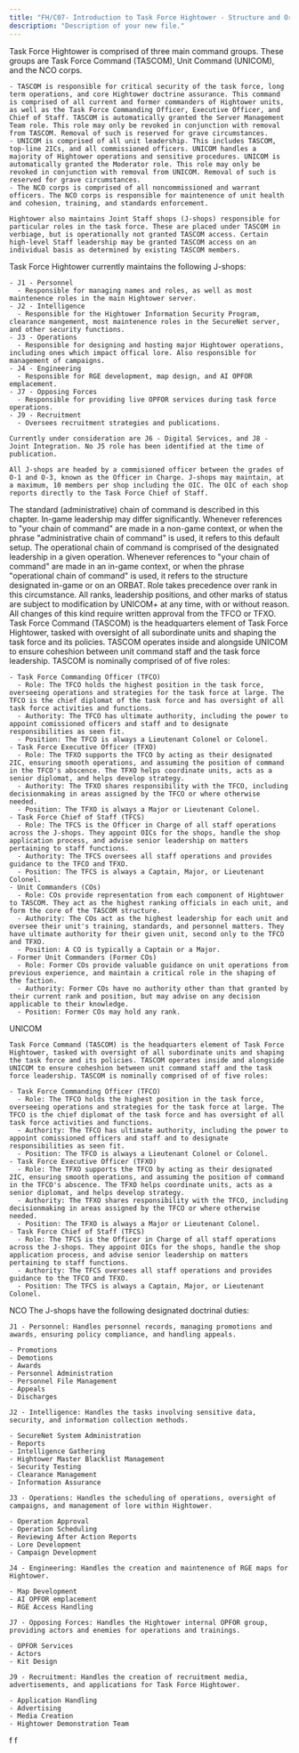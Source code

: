 ```yaml
---
title: "FH/C07- Introduction to Task Force Hightower - Structure and Organization"
description: "Description of your new file."
---
```


<AccordionGroup>
  <Accordion title="FH/GB-39 - Command Groups" icon="book" iconType="solid">
    Task Force Hightower is comprised of three main command groups. These groups are Task Force Command (TASCOM), Unit Command (UNICOM), and the NCO corps.

    - TASCOM is responsible for critical security of the task force, long term operations, and core Hightower doctrine assurance. This command is comprised of all current and former commanders of Hightower units, as well as the Task Force Commanding Officer, Executive Officer, and Chief of Staff. TASCOM is automatically granted the Server Management Team role. This role may only be revoked in conjunction with removal from TASCOM. Removal of such is reserved for grave circumstances.
    - UNICOM is comprised of all unit leadership. This includes TASCOM, top-line 2ICs, and all commissioned officers. UNICOM handles a majority of Hightower operations and sensitive procedures. UNICOM is automatically granted the Moderator role. This role may only be revoked in conjunction with removal from UNICOM. Removal of such is reserved for grave circumstances.
    - The NCO corps is comprised of all noncommissioned and warrant officers. The NCO corps is responsible for maintenence of unit health and cohesion, training, and standards enforcement.

    Hightower also maintains Joint Staff shops (J-shops) responsible for particular roles in the task force. These are placed under TASCOM in verbiage, but is operationally not granted TASCOM access. Certain high-level Staff leadership may be granted TASCOM access on an individual basis as determined by existing TASCOM members.
  </Accordion>
  <Accordion title="FH/GB-40 - J-shops" icon="book" iconType="solid">
    Task Force Hightower currently maintains the following J-shops:

    - J1 - Personnel
      - Responsible for managing names and roles, as well as most maintenence roles in the main Hightower server.
    - J2 - Intelligence
      - Responsible for the Hightower Information Security Program, clearance mangement, most maintenence roles in the SecureNet server, and other security functions.
    - J3 - Operations
      - Responsible for designing and hosting major Hightower operations, including ones which impact offical lore. Also responsible for management of campaigns.
    - J4 - Engineering
      - Responsible for RGE development, map design, and AI OPFOR emplacement.
    - J7 - Opposing Forces
      - Responsible for providing live OPFOR services during task force operations.
    - J9 - Recruitment
      - Oversees recruitment strategies and publications.

    Currently under consideration are J6 - Digital Services, and J8 - Joint Integration. No J5 role has been identified at the time of publication.

    All J-shops are headed by a commisioned officer between the grades of O-1 and O-3, known as the Officer in Charge. J-shops may maintain, at a maximum, 10 members per shop including the OIC. The OIC of each shop reports directly to the Task Force Chief of Staff.
  </Accordion>
</AccordionGroup>

<AccordionGroup>
  <Accordion title="FH/GB-41 - Administrative Control (ADCON)" icon="book" iconType="solid">
    The standard (administrative) chain of command is described in this chapter. In-game leadership may differ significantly. Whenever references to "your chain of command" are made in a non-game context, or when the phrase "administrative chain of command" is used, it refers to this default setup.
  </Accordion>
  <Accordion title="FH/GB-42 - Operational Control (OPCON)" icon="book" iconType="solid">
    The operational chain of command is comprised of the designated leadership in a given operation. Whenever references to "your chain of command" are made in an in-game context, or when the phrase "operational chain of command" is used, it refers to the structure designated in-game or on an ORBAT. Role takes precedence over rank in this circumstance.
  </Accordion>
  <Accordion title="FH/PB-43 - Position Modification" icon="gavel" iconType="solid">
    All ranks, leadership positions, and other marks of status are subject to modification by UNICOM+ at any time, with or without reason. All changes of this kind require written approval from the TFCO or TFXO.
  </Accordion>
</AccordionGroup>

<AccordionGroup>
  <Accordion title="FH/PB-44 - Task Force Command (TASCOM)" icon="gavel" iconType="solid">
    Task Force Command (TASCOM) is the headquarters element of Task Force Hightower, tasked with oversight of all subordinate units and shaping the task force and its policies. TASCOM operates inside and alongside UNICOM to ensure coheshion between unit command staff and the task force leadership. TASCOM is nominally comprised of of five roles:

    - Task Force Commanding Officer (TFCO)
      - Role: The TFCO holds the highest position in the task force, overseeing operations and strategies for the task force at large. The TFCO is the chief diplomat of the task force and has oversight of all task force activities and functions.
      - Authority: The TFCO has ultimate authority, including the power to appoint comissioned officers and staff and to designate responsibilities as seen fit.
      - Position: The TFCO is always a Lieutenant Colonel or Colonel.
    - Task Force Executive Officer (TFXO)
      - Role: The TFXO supports the TFCO by acting as their designated 2IC, ensuring smooth operations, and assuming the position of command in the TFCO's abscence. The TFXO helps coordinate units, acts as a senior diplomat, and helps develop strategy.
      - Authority: The TFXO shares responsibility with the TFCO, including decisionmaking in areas assigned by the TFCO or where otherwise needed.
      - Position: The TFXO is always a Major or Lieutenant Colonel.
    - Task Force Chief of Staff (TFCS)
      - Role: The TFCS is the Officer in Charge of all staff operations across the J-shops. They appoint OICs for the shops, handle the shop application process, and advise senior leadership on matters pertaining to staff functions.
      - Authority: The TFCS oversees all staff operations and provides guidance to the TFCO and TFXO. 
      - Position: The TFCS is always a Captain, Major, or Lieutenant Colonel.
    - Unit Commanders (COs)
      - Role: COs provide representation from each component of Hightower to TASCOM. They act as the highest ranking officials in each unit, and form the core of the TASCOM structure.
      - Authority: The COs act as the highest leadership for each unit and oversee their unit's training, standards, and personnel matters. They have ultimate authority for their given unit, second only to the TFCO and TFXO.
      - Position: A CO is typically a Captain or a Major.
    - Former Unit Commanders (Former COs)
      - Role: Former COs provide valuable guidance on unit operations from previous experience, and maintain a critical role in the shaping of the faction.
      - Authority: Former COs have no authority other than that granted by their current rank and position, but may advise on any decision applicable to their knowledge.
      - Position: Former COs may hold any rank.
  </Accordion>
  <Accordion title="FH/PB-45 - J-shop Responsibilities" icon="gavel" iconType="solid">
    UNICOM

    Task Force Command (TASCOM) is the headquarters element of Task Force Hightower, tasked with oversight of all subordinate units and shaping the task force and its policies. TASCOM operates inside and alongside UNICOM to ensure coheshion between unit command staff and the task force leadership. TASCOM is nominally comprised of of five roles:

    - Task Force Commanding Officer (TFCO)
      - Role: The TFCO holds the highest position in the task force, overseeing operations and strategies for the task force at large. The TFCO is the chief diplomat of the task force and has oversight of all task force activities and functions.
      - Authority: The TFCO has ultimate authority, including the power to appoint comissioned officers and staff and to designate responsibilities as seen fit.
      - Position: The TFCO is always a Lieutenant Colonel or Colonel.
    - Task Force Executive Officer (TFXO)
      - Role: The TFXO supports the TFCO by acting as their designated 2IC, ensuring smooth operations, and assuming the position of command in the TFCO's abscence. The TFXO helps coordinate units, acts as a senior diplomat, and helps develop strategy.
      - Authority: The TFXO shares responsibility with the TFCO, including decisionmaking in areas assigned by the TFCO or where otherwise needed.
      - Position: The TFXO is always a Major or Lieutenant Colonel.
    - Task Force Chief of Staff (TFCS)
      - Role: The TFCS is the Officer in Charge of all staff operations across the J-shops. They appoint OICs for the shops, handle the shop application process, and advise senior leadership on matters pertaining to staff functions.
      - Authority: The TFCS oversees all staff operations and provides guidance to the TFCO and TFXO. 
      - Position: The TFCS is always a Captain, Major, or Lieutenant Colonel.
  </Accordion>
  <Accordion title="New Accordion">
    NCO
  </Accordion>
  <Accordion title="New Accordion">
    The J-shops have the following designated doctrinal duties:

    J1 - Personnel: Handles personnel records, managing promotions and awards, ensuring policy compliance, and handling appeals.

    - Promotions
    - Demotions
    - Awards
    - Personnel Administration
    - Personnel File Management
    - Appeals
    - Discharges

    J2 - Intelligence: Handles the tasks involving sensitive data, security, and information collection methods.

    - SecureNet System Administration
    - Reports
    - Intelligence Gathering
    - Hightower Master Blacklist Management
    - Security Testing
    - Clearance Management
    - Information Assurance

    J3 - Operations: Handles the scheduling of operations, oversight of campaigns, and management of lore within Hightower.

    - Operation Approval
    - Operation Scheduling
    - Reviewing After Action Reports
    - Lore Development
    - Campaign Development

    J4 - Engineering: Handles the creation and maintenence of RGE maps for Hightower.

    - Map Development
    - AI OPFOR emplacement
    - RGE Access Handling

    J7 - Opposing Forces: Handles the Hightower internal OPFOR group, providing actors and enemies for operations and trainings.

    - OPFOR Services
    - Actors
    - Kit Design

    J9 - Recruitment: Handles the creation of recruitment media, advertisements, and applications for Task Force Hightower.

    - Application Handling
    - Advertising
    - Media Creation
    - Hightower Demonstration Team
  </Accordion>
</AccordionGroup>

<AccordionGroup>
  <Accordion title="New Accordion" icon="sparkles">
    f
  </Accordion>
  <Accordion title="New Accordion" icon="sparkles">
    f
  </Accordion>
</AccordionGroup>